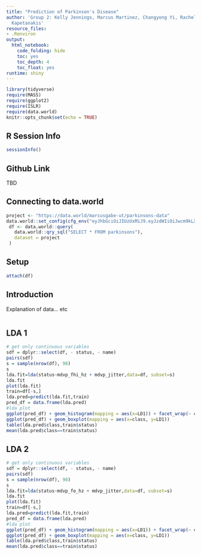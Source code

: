 ---
title: "Prediction of Parkinson's Disease"
author: 'Group 2: Kelly Jennings, Marcus Martinez, Changyong Yi, Rachel Tarrant, Stefanos
  Kapetanakis'
resource_files:
- .Renviron
output:
  html_notebook:
    code_folding: hide
    toc: yes
    toc_depth: 4
    toc_float: yes
runtime: shiny
---

```{r setup, include=FALSE}
library(tidyverse)
require(MASS)
require(ggplot2)
require(ISLR)
require(data.world)
knitr::opts_chunk$set(echo = TRUE)
```
  
## **R Session Info**  

```{r}
sessionInfo()
```

## **Github Link** 
TBD

## **Connecting to data.world** 
```{r}
project <- "https://data.world/marcusgabe-ut/parkinsons-data"
data.world::set_config(cfg_env("eyJhbGciOiJIUzUxMiJ9.eyJzdWIiOiJwcm9kLXVzZXItY2xpZW50OnRhcnJhbnRybCIsImlzcyI6ImFnZW50OnRhcnJhbnRybDo6MDE1OTQxYzQtNTUyZC00YjI3LWIxNGEtYzllN2ExMjYxN2FiIiwiaWF0IjoxNTA1MzEzMjAyLCJyb2xlIjpbInVzZXJfYXBpX3dyaXRlIiwidXNlcl9hcGlfcmVhZCJdLCJnZW5lcmFsLXB1cnBvc2UiOnRydWV9.vWrAbNkyU0mhgsdXXL-bxESWzppmpm8wguw9uI7pJ64ZsDtovi8kbWbPYS5pPcX8DDnVMuYxJJWHhqdxv--R_w"))
 df <- data.world::query(
   data.world::qry_sql("SELECT * FROM parkinsons"),
   dataset = project
 )
```

## **Setup**
```{r}
attach(df)
```

## **Introduction** 
Explanation of data... etc
```{r}

```

## LDA 1
```{r}
# get only continuous variables
sdf = dplyr::select(df, - status, - name)
pairs(sdf)
s = sample(nrow(df), 98)
s
lda.fit=lda(status~mdvp_fhi_hz + mdvp_jitter,data=df, subset=s)
lda.fit
plot(lda.fit)
train=df[-s,]
lda.pred=predict(lda.fit,train)
pred_df = data.frame(lda.pred)
#lda plot
ggplot(pred_df) + geom_histogram(mapping = aes(x=LD1)) + facet_wrap(~ class)
ggplot(pred_df) + geom_boxplot(mapping = aes(x=class, y=LD1))
table(lda.pred$class,train$status)
mean(lda.pred$class==train$status)

```
## LDA 2
```{r}
# get only continuous variables
sdf = dplyr::select(df, - status, - name)
pairs(sdf)
s = sample(nrow(df), 98)
s
lda.fit=lda(status~mdvp_fo_hz + mdvp_jitter,data=df, subset=s)
lda.fit
plot(lda.fit)
train=df[-s,]
lda.pred=predict(lda.fit,train)
pred_df = data.frame(lda.pred)
#lda plot
ggplot(pred_df) + geom_histogram(mapping = aes(x=LD1)) + facet_wrap(~ class)
ggplot(pred_df) + geom_boxplot(mapping = aes(x=class, y=LD1))
table(lda.pred$class,train$status)
mean(lda.pred$class==train$status)

```
